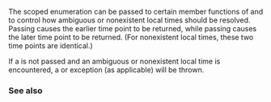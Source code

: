 {{cpp/chrono/title|choose}}
{{cpp/chrono/navbar}}
{{ddcl|header=chrono|since=c++20|
enum class choose {
    earliest,
    latest
};
}}

The scoped enumeration {{tt|choose}} can be passed to certain member functions of {{lc|std::chrono::time_zone}} and {{lc|std::chrono::zoned_time}} to control how ambiguous or nonexistent local times should be resolved. Passing {{tt|choose::earliest}} causes the earlier time point to be returned, while passing {{tt|choose::latest}} causes the later time point to be returned. (For nonexistent local times, these two time points are identical.)

If a {{tt|choose}} is not passed and an ambiguous or nonexistent local time is encountered, a {{lc|std::chrono::ambiguous_local_time}} or {{lc|std::chrono::nonexistent_local_time}} exception (as applicable) will be thrown.

=== See also ===
{{dsc begin}}
{{dsc inc | cpp/chrono/zoned time/dsc constructor}}
{{dsc inc | cpp/chrono/time zone/dsc to_sys}}
{{dsc end }}

{{langlinks|es|ja|ru|zh}}